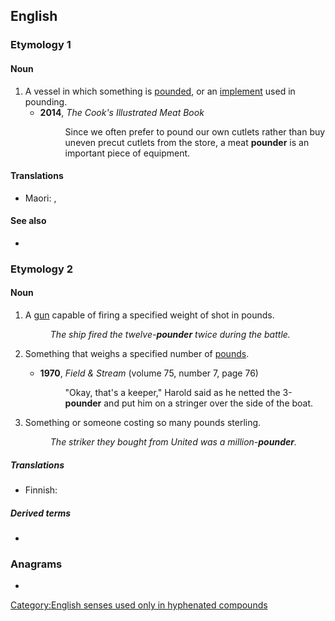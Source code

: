 {{also|Pounder}}
==English==

===Etymology 1===
{{suffix|en|pound|gloss1=verb|er|gloss2=agent suffix}}

====Noun====
{{en-noun}}

# A vessel in which something is [[pound]]ed, or an [[implement]] used in pounding.
#* '''2014''', ''The Cook's Illustrated Meat Book''
#*: Since we often prefer to pound our own cutlets rather than buy uneven precut cutlets from the store, a meat '''pounder''' is an important piece of equipment.

====Translations====
{{trans-top|pestle, something used to pound or crush a substance}}
* Maori: {{t|mi|ngahiri}}, {{t|mi|pōtuki}}
{{trans-mid}}
{{trans-bottom}}

====See also====
* {{l|en|mortar and pestle}}

===Etymology 2===
{{suffix|en|pound|gloss1=measure of weight|er}}

====Noun====
{{en-noun}}

# {{lb|en|in combination}} A [[gun]] capable of firing a specified weight of shot in pounds.
#: ''The ship fired the twelve-'''pounder''' twice during the battle.''
# {{lb|en|in combination}} Something that weighs a specified number of [[pound]]s.
#* '''1970''', ''Field & Stream'' (volume 75, number 7, page 76)
#*: "Okay, that's a keeper," Harold said as he netted the 3-'''pounder''' and put him on a stringer over the side of the boat.
# {{lb|en|in combination}} Something or someone costing so many pounds sterling.
#: ''The striker they bought from United was a million-'''pounder'''.''

=====Translations=====
{{trans-top|Something or someone weighing so many pounds}}
* Finnish: {{t|fi|-naulainen}}
{{trans-mid}}
{{trans-bottom}}

=====Derived terms=====
* {{l|en|quarter-pounder}}

===Anagrams===
* {{anagrams|en|a=denopru|unroped}}

[[Category:English senses used only in hyphenated compounds]]